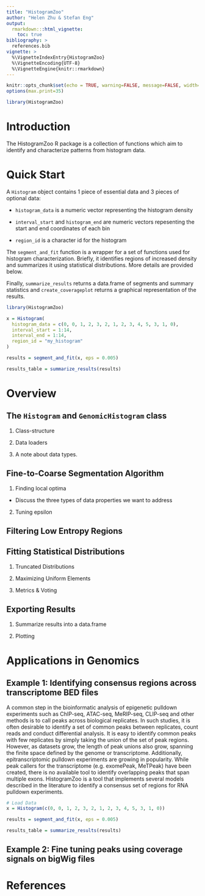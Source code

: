 ```yaml
---
title: "HistogramZoo"
author: "Helen Zhu & Stefan Eng"
output:
  rmarkdown:::html_vignette:
    toc: true
bibliography: >
  references.bib  
vignette: >
  %\VignetteIndexEntry{HistogramZoo}
  %\VignetteEncoding{UTF-8}
  %\VignetteEngine{knitr::rmarkdown}
---
```


```r
knitr::opts_chunk$set(echo = TRUE, warning=FALSE, message=FALSE, width=500)
options(max.print=35)

library(HistogramZoo)

```

# Introduction
The HistogramZoo R package is a collection of functions which aim to identify and characterize patterns from histogram data.

# Quick Start

A `Histogram` object contains 1 piece of essential data and 3 pieces of optional data:

* `histogram_data` is a numeric vector representing the histogram density

* `interval_start` and `histogram_end` are numeric vectors repesenting the start and end coordinates of each bin

* `region_id` is a character id for the histogram

The `segment_and_fit` function is a wrapper for a set of functions used for histogram characterization. Briefly, it identifies regions of increased density and summarizes it using statistical distributions. More details are provided below.

Finally, `summarize_results` returns a data.frame of segments and summary statistics and `create_coverageplot` returns a graphical representation of the results.

```r

library(HistogramZoo)

x = Histogram(
  histogram_data = c(0, 0, 1, 2, 3, 2, 1, 2, 3, 4, 5, 3, 1, 0),
  interval_start = 1:14,
  interval_end = 1:14,
  region_id = "my_histogram"
)

results = segment_and_fit(x, eps = 0.005)

results_table = summarize_results(results)

```

# Overview

## The `Histogram` and `GenomicHistogram` class

1. Class-structure

2. Data loaders

3. A note about data types.

## Fine-to-Coarse Segmentation Algorithm

1. Finding local optima
* Discuss the three types of data properties we want to address

2. Tuning epsilon

## Filtering Low Entropy Regions

## Fitting Statistical Distributions

1. Truncated Distributions

2. Maximizing Uniform Elements

3. Metrics & Voting

## Exporting Results

1. Summarize results into a data.frame

2. Plotting

# Applications in Genomics

## Example 1: Identifying consensus regions across transcriptome BED files
A common step in the bioinformatic analysis of epigenetic pulldown experiments such as ChIP-seq, ATAC-seq, MeRIP-seq, CLIP-seq and other methods is to call peaks across biological replicates. In such studies, it is often desirable to identify a set of common peaks between replicates, count reads and conduct differential analysis. It is easy to identify common peaks with few replicates by simply taking the union of the set of peak regions. However, as datasets grow, the length of peak unions also grow, spanning the finite space defined by the genome or transcriptome. Additionally, epitranscriptomic pulldown experiments are growing in popularity. While peak callers for the transcriptome (e.g. exomePeak, MeTPeak) have been created, there is no available tool to identify overlapping peaks that span multiple exons. HistogramZoo is a tool that implements several models described in the literature to identify a consensus set of regions for RNA pulldown experiments.

```r

# Load Data
x = Histogram(c(0, 0, 1, 2, 3, 2, 1, 2, 3, 4, 5, 3, 1, 0))

results = segment_and_fit(x, eps = 0.005)

results_table = summarize_results(results)

```

## Example 2: Fine tuning peaks using coverage signals on bigWig files

# References
